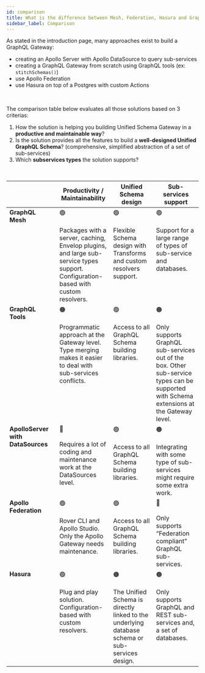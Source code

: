 ```yaml
---
id: comparison
title: What is the difference between Mesh, Federation, Hasura and GraphQL Tools?
sidebar_label: Comparison
---
```



As stated in the introduction page, many approaches exist to build a GraphQL Gateway:

- creating an Apollo Server with Apollo DataSource to query sub-services
- creating a GraphQL Gateway from scratch using GraphQL tools (ex: `stitchSchemas()`)
- use Apollo Federation
- use Hasura on top of a Postgres with custom Actions

<br />

The comparison table below evaluates all those solutions based on 3 criterias:

1. How the solution is helping you building Unified Schema Gateway in a **productive and maintainable way**?
2. Is the solution provides all the features to build a **well-designed Unified GraphQL Schema**? (comprehensive, simplified abstraction of a set of sub-services)
3. Which **subservices types** the solution supports?


<p>&nbsp;</p>


<table>
  <thead>
    <tr>
      <th></th>
      <th>Productivity / Maintainability</th>
      <th>Unified Schema design</th>
      <th>Sub-services support</th>
    </tr>
  </thead>
  <tbody>
    <tr valign="top">
      <td width="115px"><strong>GraphQL Mesh</strong></td>
      <td>
        🟢
        <br/>
        <br/>
        Packages with a server, caching, Envelop plugins, and large sub-service types support. <br/>
        Configuration-based with custom resolvers.
      </td>
      <td>
        🟢
        <br/>
        <br/>
        Flexible Schema design with Transforms and custom resolvers support.</td>
      <td>🟢
        <br/>
        <br/>
        Support for a large range of types of sub-service and databases.</td>
    </tr>
    <tr valign="top">
      <td width="115px"><strong>GraphQL Tools</strong></td>
      <td>
        🟠
        <br/>
        <br/>
        Programmatic approach at the Gateway level.
        <br/>
        Type merging makes it easier to deal with sub-services
        conflicts.
      </td>
      <td>
        🟢
        <br/>
        <br/>
        Access to all GraphQL Schema building libraries.</td>
      <td>
        🟠
        <br/>
        <br/>
        Only supports GraphQL sub-services out of the box. Other sub-service types can be supported with
        Schema extensions at the Gateway level.
      </td>
    </tr>
    <tr valign="top">
      <td width="115px"><strong>ApolloServer with DataSources</strong></td>
      <td>
        🔴
        <br/>
        <br/>
        Requires a lot of coding and maintenance work at the DataSources level.</td>
      <td>
        🟢
        <br/>
        <br/>
        Access to all GraphQL Schema building libraries.</td>
      <td>
        🟠
        <br/>
        <br/>
        Integrating with some type of sub-services might require some extra work.</td>
    </tr>
    <tr valign="top">
      <td width="115px"><strong>Apollo Federation</strong></td>
      <td>
        🟢
        <br/>
        <br/>
        Rover CLI and Apollo Studio. Only the Apollo Gateway needs maintenance.</td>
      <td>
        🟢
        <br/>
        <br/>
        Access to all GraphQL Schema building libraries.</td>
      <td>
        🔴
        <br/>
        <br/>
        Only supports “Federation compliant” GraphQL sub-services.</td>
    </tr>
    <tr valign="top">
      <td width="115px"><strong>Hasura</strong></td>
      <td>
        🟢
        <br/>
        <br/>
        Plug and play solution. Configuration-based with custom resolvers.</td>
      <td>
        🟠
        <br/>
        <br/>
        The Unified Schema is directly linked to the underlying database schema or sub-services design.
      </td>
      <td>
        🟠
        <br/>
        <br/>
        Only supports GraphQL and REST sub-services and, a set of databases.
      </td>
    </tr>
  </tbody>
</table>
